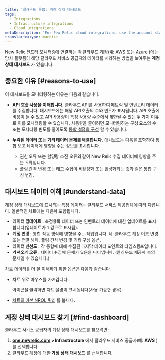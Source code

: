 ```yaml
---
title: '클라우드 통합: 계정 상태 대시보드'
tags:
  - Integrations
  - Infrastructure integrations
  - Cloud integrations
metaDescription: 'For New Relic cloud integrations: use the account status dashboard to understand how your cloud service is using APIs and transmitting data.'
translationType: machine
---
```


New Relic 인프라 모니터링에 연결하는 각 클라우드 계정(예: [AWS](/docs/integrations/amazon-integrations/get-started/connect-aws-infrastructure) 또는 [Azure](/docs/integrations/microsoft-azure-integrations/getting-started/introduction-azure-monitoring-integrations) )에는 당사 플랫폼이 해당 클라우드 서비스 공급자의 데이터를 처리하는 방법을 보여주는 **계정 상태 대시보드** 가 있습니다.

## 중요한 이유 [#reasons-to-use]

이 대시보드를 모니터링하는 이유는 다음과 같습니다.

* **API 호출 사용을 이해합니다.** 클라우드 API를 사용하여 메트릭 및 인벤토리 데이터를 수집합니다. 대시보드에는 해당 API 호출의 수와 빈도가 표시됩니다. API 호출에 비용이 들 수 있고 API 사용량이 특정 사용량 수준에서 제한될 수 있는 두 가지 이유로 이를 모니터링할 수 있습니다. 사용량을 줄이려면 모니터링하는 구성 요소의 수 또는 모니터링 빈도를 줄이도록 [통합 설정을 구성](/docs/integrations/new-relic-integrations/getting-started/configure-polling-frequency-data-collection-cloud-integrations) 할 수 있습니다.

* **누락된 데이터 또는 기타 데이터 문제를 해결합니다.** 대시보드는 다음을 포함하여 통합 보고 데이터에 영향을 주는 정보를 표시합니다.

  * 권한 오류 또는 할당량 소진 오류와 같이 New Relic 수집 데이터에 영향을 주는 오류입니다.
  * 폴링 간격 변경 또는 태그 수집이 비활성화 또는 활성화되는 것과 같은 통합 구성 변경.

## 대시보드 데이터 이해 [#understand-data]

계정 상태 대시보드에 표시되는 특정 데이터는 클라우드 서비스 제공업체에 따라 다릅니다. 일반적인 차트에는 다음이 포함됩니다.

* **데이터 업데이트** : 측정항목 데이터 또는 인벤토리 데이터에 대한 업데이트를 표시합니다(업데이트가 `1` 값으로 표시됨).
* **계정 변경** : 통합 작동 방식에 영향을 주는 작업입니다. 예: 클라우드 계정 이름 변경 또는 연결 해제, 폴링 간격 변경 및 기타 구성 옵션.
* **데이터 신선도** : 각 통합에 대해 수집된 마지막 데이터 포인트의 타임스탬프입니다.
* **가져오기 오류** : 데이터 수집에 문제가 있음을 나타냅니다. (클라우드 제공자 측의 문제일 수 있습니다.)

차트 데이터를 더 잘 이해하기 위한 옵션은 다음과 같습니다.

* 차트 위로 마우스를 가져갑니다.

  <Icon name="fe-help-circle"/>

  아이콘을 클릭하면 차트 설명이 표시됩니다(사용 가능한 경우).

* [차트의 기본 NRQL 쿼리](/docs/using-new-relic/user-interface-functions/view-your-data/standard-page-functions) 를 봅니다.

## 계정 상태 대시보드 찾기 [#find-dashboard]

클라우드 서비스 공급자의 계정 상태 대시보드를 찾으려면:

1. **[one.newrelic.com](http://one.newrelic.com) > Infrastructure** 에서 클라우드 서비스 공급자(예: **AWS** )를 선택합니다.
2. 클라우드 계정에 대한 **계정 상태 대시보드** 를 선택합니다.